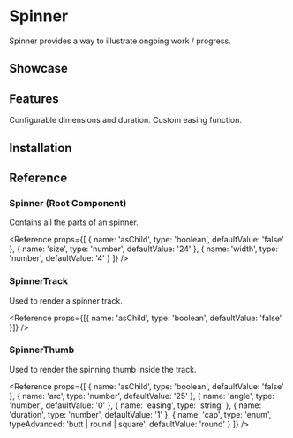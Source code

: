 
# Spinner

Spinner provides a way to illustrate ongoing work / progress.

## Showcase

<Showcase name="spinner" />

## Features

<Features>
	<Feature>Configurable dimensions and duration.</Feature>
	<Feature>Custom easing function.</Feature>
</Features>

## Installation

<Installation name="spinner" />

## Reference

### Spinner (Root Component)

Contains all the parts of an spinner.

<Reference
	props={[
		{ name: 'asChild', type: 'boolean', defaultValue: 'false' },
		{
			name: 'size',
			type: 'number',
			defaultValue: '24'
		},
		{ name: 'width', type: 'number', defaultValue: '4' }
	]}
/>

### SpinnerTrack

Used to render a spinner track.

<Reference
	props={[{ name: 'asChild', type: 'boolean', defaultValue: 'false' }]}
/>

### SpinnerThumb

Used to render the spinning thumb inside the track.

<Reference
	props={[
		{ name: 'asChild', type: 'boolean', defaultValue: 'false' },
		{ name: 'arc', type: 'number', defaultValue: '25' },
		{ name: 'angle', type: 'number', defaultValue: '0' },
		{ name: 'easing', type: 'string' },
		{ name: 'duration', type: 'number', defaultValue: '1' },
		{
			name: 'cap',
			type: 'enum',
			typeAdvanced: 'butt | round | square',
			defaultValue: 'round'
		}
	]}
/>
